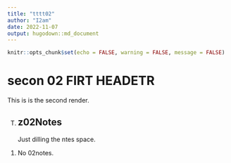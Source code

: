 ```yaml
---
title: "tttt02"
author: "I2am"
date: 2022-11-07
output: hugodown::md_document
---
```

```r
knitr::opts_chunk$set(echo = FALSE, warning = FALSE, message = FALSE)
```


#  secon 02 FIRT HEADETR
This is is the second render.

T.
## z02Notes
Just dilling the ntes space.
1. No 02notes.

